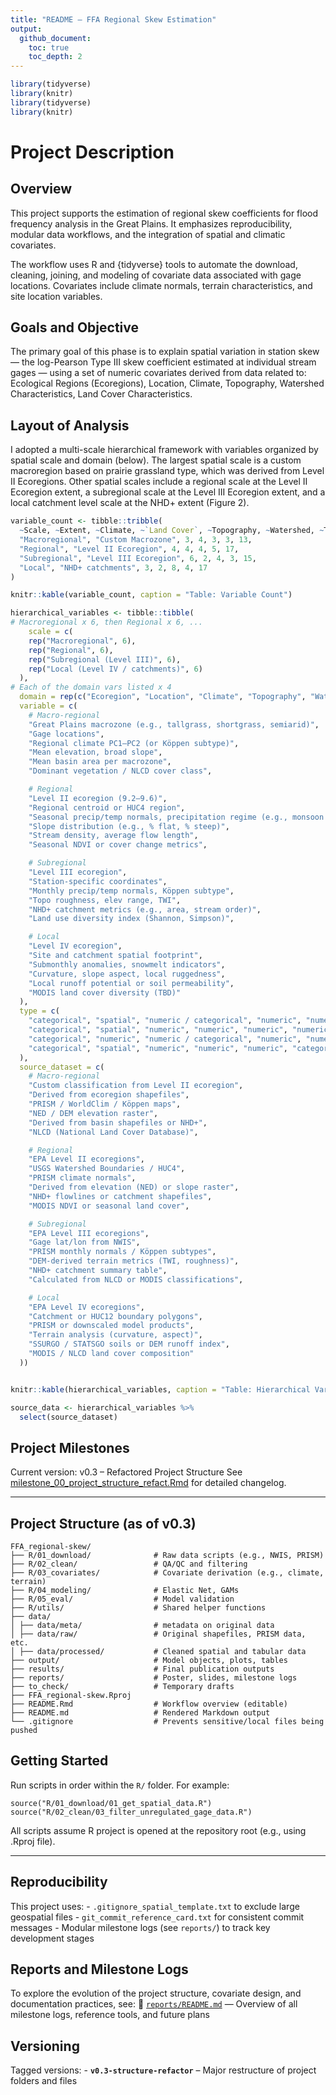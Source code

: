 ```yaml
---
title: "README – FFA Regional Skew Estimation"
output: 
  github_document:
    toc: true
    toc_depth: 2
---
```


```r
library(tidyverse)
library(knitr)
library(tidyverse)
library(knitr)


```


# Project Description
## Overview

This project supports the estimation of regional skew coefficients for flood frequency analysis in the Great Plains. It emphasizes reproducibility, modular data workflows, and the integration of spatial and climatic covariates.

The workflow uses R and {tidyverse} tools to automate the download, cleaning, joining, and modeling of covariate data associated with gage locations. Covariates include climate normals, terrain characteristics, and site location variables. 

## Goals and Objective

The primary goal of this phase is to explain spatial variation in station skew — the log-Pearson Type III skew coefficient estimated at individual stream gages — using a set of numeric covariates derived from data related to: Ecological Regions (Ecoregions), Location, Climate, Topography, Watershed Characteristics, Land Cover Characteristics.

## Layout of Analysis

I adopted a multi-scale hierarchical framework with variables organized by spatial scale and domain (below). The largest spatial scale is a custom macroregion based on prairie grassland type, which was derived from Level II Ecoregions. Other spatial scales include a regional scale at the Level II Ecoregion extent, a subregional scale at the Level III Ecoregion extent, and a local catchment level scale at the NHD+ extent (Figure 2).

```r

variable_count <- tibble::tribble(
  ~Scale, ~Extent, ~Climate, ~`Land Cover`, ~Topography, ~Watershed, ~Total,
  "Macroregional", "Custom Macrozone", 3, 4, 3, 3, 13,
  "Regional", "Level II Ecoregion", 4, 4, 4, 5, 17, 
  "Subregional", "Level III Ecoregion", 6, 2, 4, 3, 15, 
  "Local", "NHD+ catchments", 3, 2, 8, 4, 17
)

knitr::kable(variable_count, caption = "Table: Variable Count")
```

```r

hierarchical_variables <- tibble::tibble(
# Macroregional x 6, then Regional x 6, ...
    scale = c(
    rep("Macroregional", 6),
    rep("Regional", 6),
    rep("Subregional (Level III)", 6),
    rep("Local (Level IV / catchments)", 6)
  ),
# Each of the domain vars listed x 4
  domain = rep(c("Ecoregion", "Location", "Climate", "Topography", "Watershed", "Land Cover"), 4),
  variable = c(
    # Macro-regional
    "Great Plains macrozone (e.g., tallgrass, shortgrass, semiarid)",
    "Gage locations",
    "Regional climate PC1–PC2 (or Köppen subtype)",
    "Mean elevation, broad slope",
    "Mean basin area per macrozone",
    "Dominant vegetation / NLCD cover class",

    # Regional
    "Level II ecoregion (9.2–9.6)",
    "Regional centroid or HUC4 region",
    "Seasonal precip/temp normals, precipitation regime (e.g., monsoon index)",
    "Slope distribution (e.g., % flat, % steep)",
    "Stream density, average flow length",
    "Seasonal NDVI or cover change metrics",

    # Subregional
    "Level III ecoregion",
    "Station-specific coordinates",
    "Monthly precip/temp normals, Köppen subtype",
    "Topo roughness, elev range, TWI",
    "NHD+ catchment metrics (e.g., area, stream order)",
    "Land use diversity index (Shannon, Simpson)",

    # Local
    "Level IV ecoregion",
    "Site and catchment spatial footprint",
    "Submonthly anomalies, snowmelt indicators",
    "Curvature, slope aspect, local ruggedness",
    "Local runoff potential or soil permeability",
    "MODIS land cover diversity (TBD)"
  ),
  type = c(
    "categorical", "spatial", "numeric / categorical", "numeric", "numeric", "categorical",
    "categorical", "spatial", "numeric", "numeric", "numeric", "numeric",
    "categorical", "numeric", "numeric / categorical", "numeric", "numeric", "numeric",
    "categorical", "spatial", "numeric", "numeric", "numeric", "categorical"
  ),
  source_dataset = c(
    # Macro-regional
    "Custom classification from Level II ecoregion",
    "Derived from ecoregion shapefiles",
    "PRISM / WorldClim / Köppen maps",
    "NED / DEM elevation raster",
    "Derived from basin shapefiles or NHD+",
    "NLCD (National Land Cover Database)",

    # Regional
    "EPA Level II ecoregions",
    "USGS Watershed Boundaries / HUC4",
    "PRISM climate normals",
    "Derived from elevation (NED) or slope raster",
    "NHD+ flowlines or catchment shapefiles",
    "MODIS NDVI or seasonal land cover",

    # Subregional
    "EPA Level III ecoregions",
    "Gage lat/lon from NWIS",
    "PRISM monthly normals / Köppen subtypes",
    "DEM-derived terrain metrics (TWI, roughness)",
    "NHD+ catchment summary table",
    "Calculated from NLCD or MODIS classifications",

    # Local
    "EPA Level IV ecoregions",
    "Catchment or HUC12 boundary polygons",
    "PRISM or downscaled model products",
    "Terrain analysis (curvature, aspect)",
    "SSURGO / STATSGO soils or DEM runoff index",
    "MODIS / NLCD land cover composition"
  ))


knitr::kable(hierarchical_variables, caption = "Table: Hierarchical Variable Scaffold for Skew Modeling in the Great Plains")
```

```r

source_data <- hierarchical_variables %>%
  select(source_dataset)

```



## Project Milestones

Current version: v0.3 – Refactored Project Structure
See [milestone_00_project_structure_refact.Rmd](reports/milestone_00_project_structure_refact.Rmd) for detailed changelog.

------------------------------------------------------------------------

## Project Structure (as of v0.3)

```
FFA_regional-skew/ 
├── R/01_download/              # Raw data scripts (e.g., NWIS, PRISM) 
├── R/02_clean/                 # QA/QC and filtering 
├── R/03_covariates/            # Covariate derivation (e.g., climate, terrain) 
├── R/04_modeling/              # Elastic Net, GAMs 
├── R/05_eval/                  # Model validation 
├── R/utils/                    # Shared helper functions 
├── data/
│ ├── data/meta/                # metadata on original data
│ ├── data/raw/                 # Original shapefiles, PRISM data, etc. 
│ ├── data/processed/           # Cleaned spatial and tabular data 
├── output/                     # Model objects, plots, tables 
├── results/                    # Final publication outputs 
├── reports/                    # Poster, slides, milestone logs 
├── to_check/                   # Temporary drafts 
├── FFA_regional-skew.Rproj 
├── README.Rmd                  # Workflow overview (editable)
├── README.md                   # Rendered Markdown output
└── .gitignore                  # Prevents sensitive/local files being pushed
```

## Getting Started

Run scripts in order within the `R/` folder. For example:

```   
source("R/01_download/01_get_spatial_data.R")
source("R/02_clean/03_filter_unregulated_gage_data.R")
```
All scripts assume R project is opened at the repository root (e.g., using .Rproj file).

---

## Reproducibility

This project uses:
- `.gitignore_spatial_template.txt` to exclude large geospatial files
- `git_commit_reference_card.txt` for consistent commit messages
- Modular milestone logs (see `reports/`) to track key development stages

## Reports and Milestone Logs

To explore the evolution of the project structure, covariate design, and documentation practices, see: 📁 [`reports/README.md`](reports/README.md) — Overview of all milestone logs, reference tools, and future plans



## Versioning

Tagged versions:
- **`v0.3-structure-refactor`** – Major restructure of project folders and files

